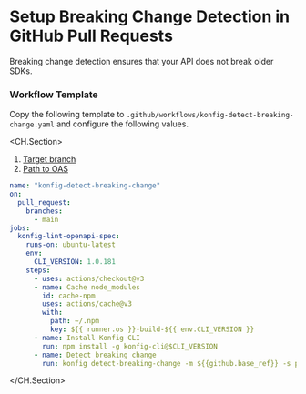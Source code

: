 
# Setup Breaking Change Detection in GitHub Pull Requests

<Admonition type="info">
  Breaking change detection ensures that your API does not break older SDKs.
</Admonition>

### Workflow Template

Copy the following template to `.github/workflows/konfig-detect-breaking-change.yaml` and configure the following values.

<CH.Section>
1. [Target branch](focus://5)
2. [Path to OAS](focus://22[71:90])

```yaml .github/workflows/konfig-detect-breaking-change.yaml
name: "konfig-detect-breaking-change"
on:
  pull_request:
    branches:
      - main
jobs:
  konfig-lint-openapi-spec:
    runs-on: ubuntu-latest
    env:
      CLI_VERSION: 1.0.181
    steps:
      - uses: actions/checkout@v3
      - name: Cache node_modules
        id: cache-npm
        uses: actions/cache@v3
        with:
          path: ~/.npm
          key: ${{ runner.os }}-build-${{ env.CLI_VERSION }}
      - name: Install Konfig CLI
        run: npm install -g konfig-cli@$CLI_VERSION
      - name: Detect breaking change
        run: konfig detect-breaking-change -m ${{github.base_ref}} -s path/to/openapi.yaml
```

</CH.Section>
